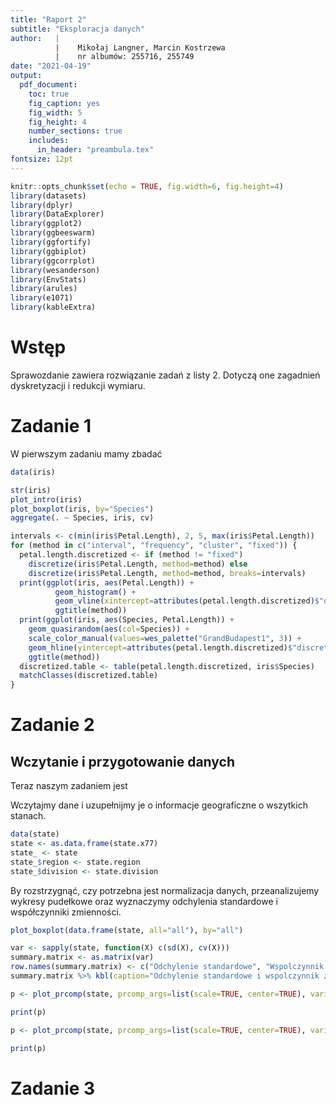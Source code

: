```yaml
---
title: "Raport 2"
subtitle: "Eksploracja danych"
author:   |
          |    Mikołaj Langner, Marcin Kostrzewa
          |    nr albumów: 255716, 255749
date: "2021-04-19"
output: 
  pdf_document:
    toc: true
    fig_caption: yes
    fig_width: 5 
    fig_height: 4 
    number_sections: true
    includes:
      in_header: "preambula.tex" 
fontsize: 12pt 
---
```


```r
knitr::opts_chunk$set(echo = TRUE, fig.width=6, fig.height=4)
library(datasets)
library(dplyr)
library(DataExplorer)
library(ggplot2)
library(ggbeeswarm)
library(ggfortify)
library(ggbiplot)
library(ggcorrplot)
library(wesanderson)
library(EnvStats)
library(arules)
library(e1071)
library(kableExtra)
```

# Wstęp
<!--  można napisać trochę więcej -->

Sprawozdanie zawiera rozwiązanie zadań z listy 2. Dotyczą one zagadnień dyskretyzacji i redukcji wymiaru.

# Zadanie 1

W pierwszym zadaniu mamy zbadać
```r
data(iris)
```

```r
str(iris)
plot_intro(iris)
plot_boxplot(iris, by="Species")
aggregate(. ~ Species, iris, cv)
```

```r
intervals <- c(min(iris$Petal.Length), 2, 5, max(iris$Petal.Length))
for (method in c("interval", "frequency", "cluster", "fixed")) {
  petal.length.discretized <- if (method != "fixed") 
    discretize(iris$Petal.Length, method=method) else 
    discretize(iris$Petal.Length, method=method, breaks=intervals)
  print(ggplot(iris, aes(Petal.Length)) +
          geom_histogram() +
          geom_vline(xintercept=attributes(petal.length.discretized)$"discretized:breaks") +
          ggtitle(method))
  print(ggplot(iris, aes(Species, Petal.Length)) +
    geom_quasirandom(aes(col=Species)) +
    scale_color_manual(values=wes_palette("GrandBudapest1", 3)) +
    geom_hline(yintercept=attributes(petal.length.discretized)$"discretized:breaks") +
    ggtitle(method))
  discretized.table <- table(petal.length.discretized, iris$Species)
  matchClasses(discretized.table)
}
```

# Zadanie 2

## Wczytanie i przygotowanie danych

Teraz naszym zadaniem jest \ldots

Wczytajmy dane i uzupełnijmy je o informacje geograficzne o wszytkich stanach.

```r
data(state)
state <- as.data.frame(state.x77)
state_ <- state
state_$region <- state.region
state_$division <- state.division
```

By rozstrzygnąć, czy potrzebna jest normalizacja danych, przeanalizujemy wykresy pudełkowe oraz wyznaczymy odchylenia standardowe i współczynniki zmienności.


```r
plot_boxplot(data.frame(state, all="all"), by="all")
```

```r
var <- sapply(state, function(X) c(sd(X), cv(X)))
summary.matrix <- as.matrix(var)
row.names(summary.matrix) <- c("Odchylenie standardowe", "Wspolczynnik zmiennosci")
summary.matrix %>% kbl(caption="Odchylenie standardowe i wspolczynnik zmiennosci dla zmienych", format="latex") %>% kable_styling(latex_options=c('hold_position', 'scale_down'))
```

```r
p <- plot_prcomp(state, prcomp_args=list(scale=TRUE, center=TRUE), variance_cap=0.8)[2]
```

```r
print(p)
```

```r
p <- plot_prcomp(state, prcomp_args=list(scale=TRUE, center=TRUE), variance_cap=1)[1]
```

```r
print(p)
```

# Zadanie 3